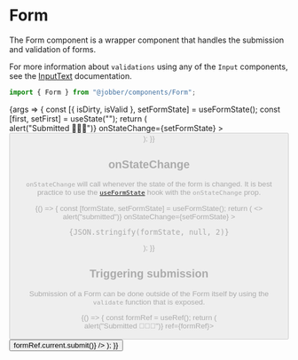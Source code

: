 
<Meta title="Components/Form" component={Form} />

# Form

The Form component is a wrapper component that handles the submission and
validation of forms.

For more information about `validations` using any of the `Input` components,
see the
[InputText](../?path=/docs/components-inputtext--input-text/#validation-message)
documentation.

```ts
import { Form } from "@jobber/components/Form";
```

<Canvas>
  <Story name="Form">
    {args => {
      const [{ isDirty, isValid }, setFormState] = useFormState();
      const [first, setFirst] = useState("");
      return (
        <Form
          {...args}
          onSubmit={() => alert("Submitted 🎉🎉🎉")}
          onStateChange={setFormState}
        >
          <Content>
            <InputText
              placeholder="First Name"
              name="firstName"
              value={first}
              onChange={setFirst}
              validations={{
                required: {
                  value: true,
                  message: "Tell us your name",
                },
                pattern: {
                  value: /d+/,
                  message: "This input is number only.",
                },
                minLength: {
                  value: 3,
                  message: "Your name is too short.",
                },
              }}
            />
            <InputText
              placeholder="Last Name"
              name="lastName"
              validations={{
                required: {
                  value: true,
                  message: "Tell us your last name.",
                },
              }}
            />
            <Button
              label="Submit Form"
              submit={true}
              disabled={!isDirty || !isValid}
            />
          </Content>
        </Form>
      );
    }}
  </Story>
</Canvas>

<ArgsTable of={Form} story="Form" />

## onStateChange

`onStateChange` will call whenever the state of the form is changed. It is best
practice to use the
[`useFormState`](../?path=/docs/hooks-useformstate--use-form-state) hook with
the `onStateChange` prop.

<Canvas>
  <ExampleWithHooks>
    {() => {
      const [formState, setFormState] = useFormState();
      return (
        <>
          <Form
            onSubmit={() => alert("submitted")}
            onStateChange={setFormState}
          >
            <InputText
              placeholder="First Name"
              name="firstName"
              validations={{
                required: {
                  value: true,
                  message: "Tell us your name",
                },
                minLength: {
                  value: 3,
                  message: "Your name is too short.",
                },
              }}
            />
          </Form>
          <pre>{JSON.stringify(formState, null, 2)}</pre>
        </>
      );
    }}
  </ExampleWithHooks>
</Canvas>

## Triggering submission

Submission of a Form can be done outside of the Form itself by using the
`validate` function that is exposed.

<Canvas>
  <ExampleWithHooks>
    {() => {
      const formRef = useRef();
      return (
        <Content>
          <Form onSubmit={() => alert("Submitted 🎉🎉🎉")} ref={formRef}>
            <Content>
              <InputText
                placeholder="First Name"
                name="firstName"
                validations={{
                  required: {
                    value: true,
                    message: "Tell us your name",
                  },
                }}
              />
              <InputText
                placeholder="Last Name"
                name="lastName"
                validations={{
                  required: {
                    value: true,
                    message: "Tell us your last name.",
                  },
                }}
              />
            </Content>
          </Form>
          <Button
            label="Submit Form from the outside"
            onClick={() => formRef.current.submit()}
          />
        </Content>
      );
    }}
  </ExampleWithHooks>
</Canvas>
